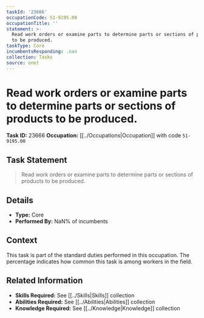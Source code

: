 ```yaml
---
taskId: '23666'
occupationCode: 51-9195.00
occupationTitle: ''
statement: >-
  Read work orders or examine parts to determine parts or sections of products
  to be produced.
taskType: Core
incumbentsResponding: .nan
collection: Tasks
source: onet
---
```

# Read work orders or examine parts to determine parts or sections of products to be produced.

**Task ID:** 23666
**Occupation:** [[../Occupations|Occupation]] with code `51-9195.00`

## Task Statement

> Read work orders or examine parts to determine parts or sections of products to be produced.

## Details

- **Type:** Core
- **Performed By:** NaN% of incumbents

## Context

This task is part of the standard duties performed in this occupation. The percentage indicates how common this task is among workers in the field.

## Related Information

- **Skills Required:** See [[../Skills|Skills]] collection
- **Abilities Required:** See [[../Abilities|Abilities]] collection
- **Knowledge Required:** See [[../Knowledge|Knowledge]] collection
